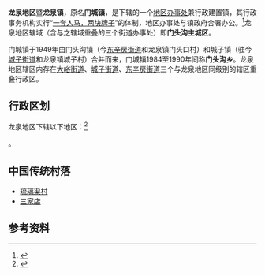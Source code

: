 {{中国乡级行政区
|行政区全称 = 龙泉地区<br>龙泉镇
|景观照片文件名 = A HXD2-hauled freight train on 1st Bridge (20160105130154).jpg
|景观照片描述 = [[丰沙铁路|丰沙铁路]]1号桥
|位置图文件名 = 
|位置图描述 = 
|汉语拼音 = 
|旧称 = 
|地名出处 = 
|建置时间 = 
|毗邻 = [[石景山区|石景山区]][[五里坨街道|五里坨街道]]、[[广宁街道|广宁街道]]、门头沟区[[大峪街道|大峪街道]]、[[城子街道|城子街道]]、[[东辛房街道|东辛房街道]]、[[永定镇_(北京市)|永定镇]]、[[潭柘寺镇|潭柘寺镇]]、[[王平地区|王平地区]]、[[妙峰山镇|妙峰山镇]]、[[军庄镇|军庄镇]]
|电话区号 = 10
|11/01/09/103/000}}

'''龙泉地区'''暨'''龙泉镇'''，原名'''门城镇'''，是{{PRC admin/fullname|11/01/09/103/000|3}}下辖的一个[[地区办事处|地区办事处]]兼行政建置镇，其行政事务机构实行“[[一套人马，两块牌子|一套人马，两块牌子]]”的体制，地区办事处与镇政府合署办公。<ref>{{PRC admin/ref sgc|{{PRC admin/parent|11/01/09/103/000}}}}</ref>龙泉地区辖域（含与之辖域重叠的三个街道办事处）即'''门头沟主城区'''。

门城镇于1949年由门头沟镇（今[[东辛房街道|东辛房街道]]{{illm|门头沟圈门|WD=Q13658484|lt=圈门社区}}和龙泉镇门头口村）和城子镇（驻今[[城子街道|城子街道]]和龙泉镇城子村）合并而来，门城镇1984至1990年间称'''门头沟乡'''。龙泉地区辖区内存在[[大峪街道|大峪街道]]、[[城子街道|城子街道]]、[[东辛房街道|东辛房街道]]三个与龙泉地区同级别的辖区重叠行政区。

== 行政区划 ==

龙泉地区下辖以下地区：<ref>{{PRC admin/ref sgc|11/01/09/103/000}}</ref>

{{PRC admin/children|11/01/09/103/000}}。

==中国传统村落==
* [[琉璃渠村|琉璃渠村]]
* [[三家店|三家店]]

== 参考资料 ==
{{reflist}}

{{PRC admin/navcat|11/01/09/103/000}}